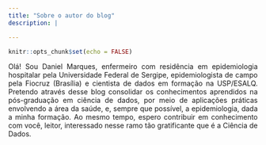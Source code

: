 ```yaml
---
title: "Sobre o autor do blog"
description: |

---
```

<style>
body {
text-align: justify}
</style>
```r
knitr::opts_chunk$set(echo = FALSE)
```
Olá! Sou Daniel Marques, enfermeiro com residência em epidemiologia hospitalar pela Universidade Federal de Sergipe, epidemiologista de campo pela Fiocruz (Brasília) e cientista de dados em formação na USP/ESALQ. Pretendo através desse blog consolidar os conhecimentos aprendidos na pós-graduação em ciência de dados, por meio de aplicações práticas envolvendo a área da saúde, e, sempre que possível, a epidemiologia, dada a minha formação. Ao mesmo tempo, espero contribuir em conhecimento com você, leitor, interessado nesse ramo tão gratificante que é a Ciência de Dados.